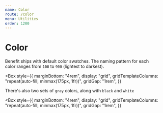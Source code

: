 ```yaml
---
name: Color
route: /color
menu: Utilities
order: 1200
---
```



# Color

Benefit ships with default color swatches. The naming pattern for each color ranges from `100` to `900` (lightest to darkest).

<Box
  style={{
    marginBottom: "4rem",
    display: "grid",
    gridTemplateColumns: "repeat(auto-fill, minmax(175px, 1fr))",
    gridGap: "1rem",
  }}
>
  <ColorSwatch label="Pinks" color="pink" />
  <ColorSwatch label="Reds" color="red" />
  <ColorSwatch label="Oranges" color="orange" />
  <ColorSwatch label="Yellows" color="yellow" />
  <ColorSwatch label="Greens" color="green" />
  <ColorSwatch label="Teals" color="teal" />
  <ColorSwatch label="Blues" color="blue" />
  <ColorSwatch label="Indigos" color="indigo" />
  <ColorSwatch label="Purples" color="purple" />
</Box>

There's also two sets of `gray` colors, along with `black` and `white`

<Box
  style={{
    marginBottom: "4rem",
    display: "grid",
    gridTemplateColumns: "repeat(auto-fill, minmax(175px, 1fr))",
    gridGap: "1rem",
  }}
>
  <ColorSwatch label="Warm Grays" color="warm-gray" />
  <ColorSwatch label="Cool Grays" color="cool-gray" />
  <ColorSwatch color="black" />
  <ColorSwatch color="white" />
</Box>
